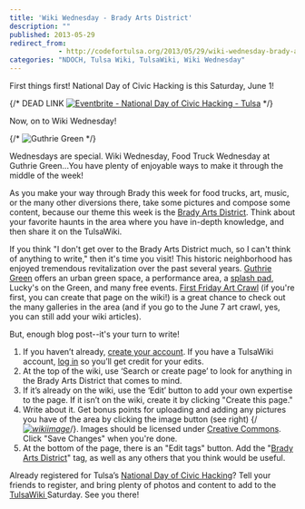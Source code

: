 ```yaml
---
title: 'Wiki Wednesday - Brady Arts District'
description: ""
published: 2013-05-29
redirect_from: 
            - http://codefortulsa.org/2013/05/29/wiki-wednesday-brady-arts-district/
categories: "NDOCH, Tulsa Wiki, TulsaWiki, Wiki Wednesday"
---
```

First things first! National Day of Civic Hacking is this Saturday, June 1!

{/* DEAD LINK [![Eventbrite - National Day of Civic Hacking - Tulsa](http://www.eventbrite.com/custombutton?eid=5860692489)](http://www.eventbrite.com/event/5860692489?ref=ebtnebregn) */}

Now, on to Wiki Wednesday!

{/* ![Guthrie Green](./img/2013-05-img_6035.jpg) */}

Wednesdays are special. Wiki Wednesday, Food Truck Wednesday at Guthrie Green...You have plenty of enjoyable ways to make it through the middle of the week!

As you make your way through Brady this week for food trucks, art, music, or the many other diversions there, take some pictures and compose some content, because our theme this week is the [Brady Arts District](http://tulsawiki.org/tags/bradyartsdistrict "Brady Arts District tags"). Think about your favorite haunts in the area where you have in-depth knowledge, and then share it on the TulsaWiki.

If you think "I don't get over to the Brady Arts District much, so I can't think of anything to write," then it's time you visit! This historic neighborhood has enjoyed tremendous revitalization over the past several years. [Guthrie Green](http://tulsawiki.org/Guthrie_Green "Guthrie Green") offers an urban green space, a performance area, a [splash pad](http://tulsawiki.org/tags/splashpad "Splash Pad tags"), Lucky's on the Green, and many free events. [First Friday Art Crawl](http://tulsawiki.org/search/?q=First+Friday+Art+Crawl "First Friday Art Crawl") (if you're first, you can create that page on the wiki!) is a great chance to check out the many galleries in the area (and if you go to the June 7 art crawl, yes, you can still add your wiki articles).

But, enough blog post--it's your turn to write!

1. If you haven’t already, [create your account](http://www.tulsawiki.org/Users/register/ "Create a TulsaWiki account"). If you have a TulsaWiki account, [log in](http://www.tulsawiki.org/Users/login/ "TulsaWiki login") so you’ll get credit for your edits.
2. At the top of the wiki, use ‘Search or create page’ to look for anything in the Brady Arts District that comes to mind.
3. If it’s already on the wiki, use the ‘Edit’ button to add your own expertise to the page. If it isn’t on the wiki, create it by clicking "Create this page."
4. Write about it. Get bonus points for uploading and adding any pictures you have of the area by clicking the image button (see right) {/*[![wikiimage](http://codefortulsa.files.wordpress.com/2013/04/wikiimage1.png)](./img/2013-04-wikiimage1.png)*/}. Images should be licensed under [Creative Commons](http://creativecommons.org/licenses/by/3.0/ "Creative Commons"). Click "Save Changes" when you're done.
5. At the bottom of the page, there is an "Edit tags" button. Add the "[Brady Arts District](http://tulsawiki.org/tags/bradyartsdistrict "Brady Arts District tags")" tag, as well as any others that you think would be useful.

Already registered for Tulsa’s [National Day of Civic Hacking](https://ndochtulsa.eventbrite.com/ "NDOCH  registration")? Tell your friends to register, and bring plenty of photos and content to add to the [TulsaWiki ](http://tulsawiki.org/ "TulsaWiki")Saturday. See you there!
